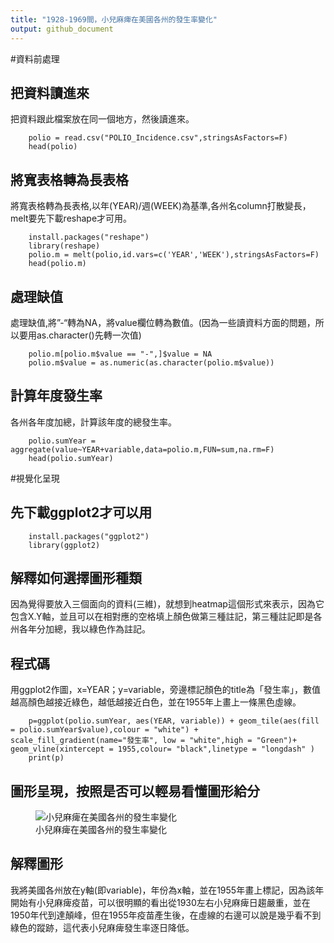 ```yaml
---
title: "1928-1969間，小兒麻痺在美國各州的發生率變化"
output: github_document
---
```



#資料前處理


## 把資料讀進來
把資料跟此檔案放在同一個地方，然後讀進來。

```
    polio = read.csv("POLIO_Incidence.csv",stringsAsFactors=F)
    head(polio)
```
## 將寬表格轉為長表格
將寬表格轉為長表格,以年(YEAR)/週(WEEK)為基準,各州名column打散變長，melt要先下載reshape才可用。

```
    install.packages("reshape")
    library(reshape)
    polio.m = melt(polio,id.vars=c('YEAR','WEEK'),stringsAsFactors=F)
    head(polio.m)
```
## 處理缺值
處理缺值,將"-"轉為NA，將value欄位轉為數值。(因為一些讀資料方面的問題，所以要用as.character()先轉一次值)

```
    polio.m[polio.m$value == "-",]$value = NA 
    polio.m$value = as.numeric(as.character(polio.m$value)) 
```
## 計算年度發生率
各州各年度加總，計算該年度的總發生率。

```
    polio.sumYear = aggregate(value~YEAR+variable,data=polio.m,FUN=sum,na.rm=F)
    head(polio.sumYear)
```

#視覺化呈現

## 先下載ggplot2才可以用
```
    install.packages("ggplot2")
    library(ggplot2)
```
## 解釋如何選擇圖形種類

因為覺得要放入三個面向的資料(三維)，就想到heatmap這個形式來表示，因為它包含X.Y軸，並且可以在相對應的空格填上顏色做第三種註記，第三種註記即是各州各年分加總，我以綠色作為註記。

## 程式碼

用ggplot2作圖，x=YEAR；y=variable，旁邊標記顏色的title為「發生率」，數值越高顏色越接近綠色，越低越接近白色，並在1955年上畫上一條黑色虛線。

```
    p=ggplot(polio.sumYear, aes(YEAR, variable)) + geom_tile(aes(fill = polio.sumYear$value),colour = "white") + scale_fill_gradient(name="發生率", low = "white",high = "Green")+ geom_vline(xintercept = 1955,colour= "black",linetype = "longdash" )
    print(p)
```
## 圖形呈現，按照是否可以輕易看懂圖形給分

![小兒麻痺在美國各州的發生率變化](https://raw.githubusercontent.com/barry821229/B0121120/master/20160518.png)

## 解釋圖形

我將美國各州放在y軸(即variable)，年份為x軸，並在1955年畫上標記，因為該年開始有小兒麻痺疫苗，可以很明顯的看出從1930左右小兒麻痺日趨嚴重，並在1950年代到達顛峰，但在1955年疫苗產生後，在虛線的右邊可以說是幾乎看不到綠色的蹤跡，這代表小兒麻痺發生率逐日降低。
